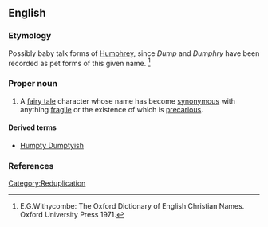 ==English==
{{wikipedia}}
===Etymology===
Possibly baby talk forms of [[Humphrey]], since  ''Dump'' and ''Dumphry'' have been recorded as pet forms of this given name. <ref> E.G.Withycombe: The Oxford Dictionary of English Christian Names. Oxford University Press 1971. </ref>

===Proper noun===
{{en-proper noun}}
#A [[fairy tale]] character whose name has become [[synonymous]] with anything [[fragile]] or the existence of which is [[precarious]].

====Derived terms====
*[[Humpty Dumptyish]]

===References===
<references/>

[[Category:Reduplication]]